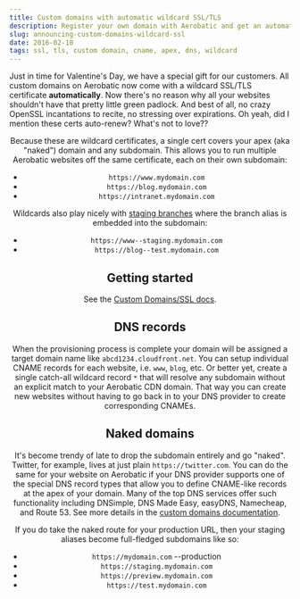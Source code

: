```yaml
---
title: Custom domains with automatic wildcard SSL/TLS
description: Register your own domain with Aerobatic and get an automatic self-renewing wildcard certificate at no extra charge.
slug: announcing-custom-domains-wildcard-ssl
date: 2016-02-10
tags: ssl, tls, custom domain, cname, apex, dns, wildcard
---
```



Just in time for Valentine's Day, we have a special gift for our customers. All custom domains on Aerobatic now come with a wildcard SSL/TLS certificate **automatically**. Now there's no reason why all your websites shouldn't have that pretty little green padlock. And best of all, no crazy OpenSSL incantations to recite, no stressing over expirations. Oh yeah, did I mention these certs auto-renew? What's not to love??

<MdxImage src="//www.aerobatic.com/media/blog/--1/padlock-yourdomain-com.png" alt="SSL on your domain" width="600px" align="center" />

Because these are wildcard certificates, a single cert covers your apex (aka "naked") domain and any subdomain. This allows you to run multiple Aerobatic websites off the same certificate, each on their own subdomain:

- `https://www.mydomain.com`
- `https://blog.mydomain.com`
- `https://intranet.mydomain.com`

Wildcards also play nicely with [staging branches](/docs/deployment-management) where the branch alias is embedded into the subdomain:

- `https://www--staging.mydomain.com`
- `https://blog--test.mydomain.com`

## Getting started

See the [Custom Domains/SSL docs](/docs/custom-domain-ssl/).

## DNS records

When the provisioning process is complete your domain will be assigned a target domain name like `abcd1234.cloudfront.net`. You can setup individual CNAME records for each website, i.e. `www`, `blog`, etc. Or better yet, create a single catch-all wildcard record `*` that will resolve any subdomain without an explicit match to your Aerobatic CDN domain. That way you can create new websites without having to go back in to your DNS provider to create corresponding CNAMEs.

## Naked domains

It's become trendy of late to drop the subdomain entirely and go "naked". Twitter, for example, lives at just plain `https://twitter.com`. You can do the same for your website on Aerobatic if your DNS provider supports one of the special DNS record types that allow you to define CNAME-like records at the apex of your domain. Many of the top DNS services offer such functionality including DNSimple, DNS Made Easy, easyDNS, Namecheap, and Route 53. See more details in the [custom domains documentation](/docs/custom-domains-ssl/).

If you do take the naked route for your production URL, then your staging aliases become full-fledged subdomains like so:

- `https://mydomain.com` --production
- `https://staging.mydomain.com`
- `https://preview.mydomain.com`
- `https://test.mydomain.com`
